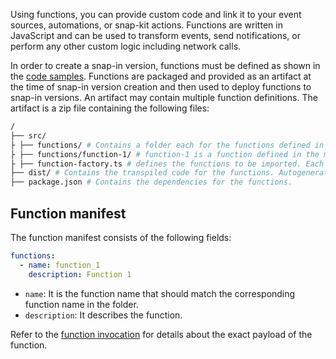 Using functions, you can provide custom code and link it to your event sources, automations, or snap-kit actions. Functions are written in JavaScript and can be used to transform events, send notifications, or perform any other custom logic including network calls.

In order to create a snap-in version, functions must be defined as shown in the [code samples](/snap-in-development/code-samples). Functions are packaged and provided as an artifact at the time of snap-in version creation and then used to deploy functions to snap-in versions. An artifact may contain multiple function definitions. The artifact is a zip file containing the following files:

```bash
/
├── src/
├ ├── functions/ # Contains a folder each for the functions defined in the manifest. The folder name should match the function name in manifest.
├ ├── functions/function-1/ # function-1 is a function defined in the manifest.
├ ├── function-factory.ts # defines the functions to be imported. Each function to be used in the manifest should be included here. Refer to the example for the format.
├── dist/ # Contains the transpiled code for the functions. Autogenerated but should be included in the artifact.
├── package.json # Contains the dependencies for the functions.

```

## Function manifest

The function manifest consists of the following fields:

```yaml
functions:
  - name: function_1
    description: Function 1
```

- `name`: It is the function name that should match the corresponding function name in the folder.
- `description`: It describes the function.

Refer to the [function invocation](/snap-in-development/references/function-invocation) for details about the exact payload of the function.
